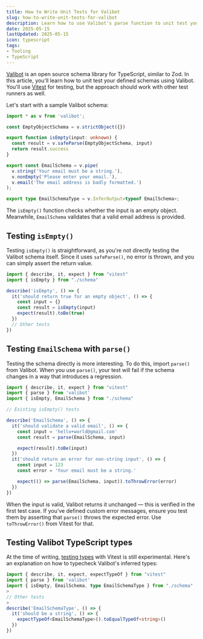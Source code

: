 ```yaml
---
title: How to Write Unit Tests for Valibot
slug: how-to-write-unit-tests-for-valibot
description: Learn how to use Valibot's parse function to unit test your Valibot schemas.
date: 2025-05-15
lastUpdated: 2025-05-15
icon: typescript
tags:
- Tooling
- TypeScript
---
```


[Valibot](https://valibot.dev/) is an open source schema library for TypeScript, similar to Zod. In this article, you'll learn how to unit test your defined schemas using Valibot. You'll use [Vitest](https://vitest.dev/) for testing, but the approach should work with other test runners as well.

Let's start with a sample Valibot schema:

```ts title="schema.ts"
import * as v from 'valibot';

const EmptyObjectSchema = v.strictObject({})

export function isEmpty(input: unknown) {
  const result = v.safeParse(EmptyObjectSchema, input)
  return result.success
}

export const EmailSchema = v.pipe(
  v.string('Your email must be a string.'),
  v.nonEmpty('Please enter your email.'),
  v.email('The email address is badly formatted.')
);

export type EmailSchemaType = v.InferOutput<typeof EmailSchema>;
```

The `isEmpty()` function checks whether the input is an empty object. Meanwhile, `EmailSchema` validates that a valid email address is provided.

## Testing `isEmpty()`

Testing `isEmpty()` is straightforward, as you're not directly testing the Valibot schema itself. Since it uses `safeParse()`, no error is thrown, and you can simply assert the return value.

```ts title="schema.test.ts"
import { describe, it, expect } from "vitest"
import { isEmpty } from "./schema"

describe('isEmpty', () => {
  it('should return true for an empty object', () => {
    const input = {}
    const result = isEmpty(input)
    expect(result).toBe(true)
  })
  // Other tests
})
```

## Testing `EmailSchema` with `parse()`

Testing the schema directly is more interesting. To do this, import `parse()` from Valibot. When you use `parse()`, your test will fail if the schema changes in a way that introduces a regression.

```ts {{ title: 'schema.test.ts', highlight: [2, 3] }}
import { describe, it, expect } from "vitest"
import { parse } from 'valibot'
import { isEmpty, EmailSchema } from "./schema"

// Existing isEmpty() tests

describe('EmailSchema', () => {
  it('should validate a valid email', () => {
    const input = 'hello+world@gmail.com'
    const result = parse(EmailSchema, input)

    expect(result).toBe(input)
  })
  it('should return an error for non-string input', () => {
    const input = 123
    const error = 'Your email must be a string.'

    expect(() => parse(EmailSchema, input)).toThrowError(error)
  })
})
```

When the input is valid, Valibot returns it unchanged — this is verified in the first test case. If you’ve defined custom error messages, ensure you test them by asserting that `parse()` throws the expected error. Use `toThrowError()` from Vitest for that.

## Testing Valibot TypeScript types

At the time of writing, [testing types](https://vitest.dev/guide/testing-types.html) with Vitest is still experimental. Here's an explanation on how to typecheck Valibot's inferred types:

```ts {{ title: 'schema.test.ts', highlight: [1, 3, 9] }}
import { describe, it, expect, expectTypeOf } from "vitest"
import { parse } from 'valibot'
import { isEmpty, EmailSchema, type EmailSchemaType } from "./schema"
>
// Other tests
>
describe('EmailSchemaType', () => {
  it('should be a string', () => {
    expectTypeOf<EmailSchemaType>().toEqualTypeOf<string>()
  })
})
```